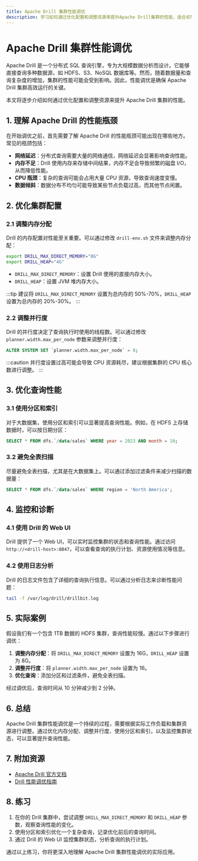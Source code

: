 ```yaml
---
title: Apache Drill 集群性能调优
description: 学习如何通过优化配置和调整资源来提升Apache Drill集群的性能，适合初学者。
---
```


# Apache Drill 集群性能调优

Apache Drill 是一个分布式 SQL 查询引擎，专为大规模数据分析而设计。它能够直接查询多种数据源，如 HDFS、S3、NoSQL 数据库等。然而，随着数据量和查询复杂度的增加，集群的性能可能会受到影响。因此，性能调优是确保 Apache Drill 集群高效运行的关键。

本文将逐步介绍如何通过优化配置和调整资源来提升 Apache Drill 集群的性能。

## 1. 理解 Apache Drill 的性能瓶颈

在开始调优之前，首先需要了解 Apache Drill 的性能瓶颈可能出现在哪些地方。常见的瓶颈包括：

- **网络延迟**：分布式查询需要大量的网络通信，网络延迟会显著影响查询性能。
- **内存不足**：Drill 使用内存来存储中间结果，内存不足会导致频繁的磁盘 I/O，从而降低性能。
- **CPU 瓶颈**：复杂的查询可能会占用大量 CPU 资源，导致查询速度变慢。
- **数据倾斜**：数据分布不均匀可能导致某些节点负载过高，而其他节点闲置。

## 2. 优化集群配置

### 2.1 调整内存分配

Drill 的内存配置对性能至关重要。可以通过修改 `drill-env.sh` 文件来调整内存分配：

```bash
export DRILL_MAX_DIRECT_MEMORY="8G"
export DRILL_HEAP="4G"
```

- `DRILL_MAX_DIRECT_MEMORY`：设置 Drill 使用的直接内存大小。
- `DRILL_HEAP`：设置 JVM 堆内存大小。

:::tip
建议将 `DRILL_MAX_DIRECT_MEMORY` 设置为总内存的 50%-70%，`DRILL_HEAP` 设置为总内存的 20%-30%。
:::

### 2.2 调整并行度

Drill 的并行度决定了查询执行时使用的线程数。可以通过修改 `planner.width.max_per_node` 参数来调整并行度：

```sql
ALTER SYSTEM SET `planner.width.max_per_node` = 8;
```

:::caution
并行度设置过高可能会导致 CPU 资源耗尽，建议根据集群的 CPU 核心数进行调整。
:::

## 3. 优化查询性能

### 3.1 使用分区和索引

对于大数据集，使用分区和索引可以显著提高查询性能。例如，在 HDFS 上存储数据时，可以按日期分区：

```sql
SELECT * FROM dfs.`/data/sales` WHERE year = 2023 AND month = 10;
```

### 3.2 避免全表扫描

尽量避免全表扫描，尤其是在大数据集上。可以通过添加过滤条件来减少扫描的数据量：

```sql
SELECT * FROM dfs.`/data/sales` WHERE region = 'North America';
```

## 4. 监控和诊断

### 4.1 使用 Drill 的 Web UI

Drill 提供了一个 Web UI，可以实时监控集群的状态和查询性能。通过访问 `http://<drill-host>:8047`，可以查看查询的执行计划、资源使用情况等信息。

### 4.2 使用日志分析

Drill 的日志文件包含了详细的查询执行信息。可以通过分析日志来诊断性能问题：

```bash
tail -f /var/log/drill/drillbit.log
```

## 5. 实际案例

假设我们有一个包含 1TB 数据的 HDFS 集群，查询性能较慢。通过以下步骤进行调优：

1. **调整内存分配**：将 `DRILL_MAX_DIRECT_MEMORY` 设置为 16G，`DRILL_HEAP` 设置为 8G。
2. **调整并行度**：将 `planner.width.max_per_node` 设置为 16。
3. **优化查询**：添加分区和过滤条件，避免全表扫描。

经过调优后，查询时间从 10 分钟减少到 2 分钟。

## 6. 总结

Apache Drill 集群性能调优是一个持续的过程，需要根据实际工作负载和集群资源进行调整。通过优化内存分配、调整并行度、使用分区和索引，以及监控集群状态，可以显著提升查询性能。

## 7. 附加资源

- [Apache Drill 官方文档](https://drill.apache.org/docs/)
- [Drill 性能调优指南](https://drill.apache.org/docs/performance-tuning-introduction/)

## 8. 练习

1. 在你的 Drill 集群中，尝试调整 `DRILL_MAX_DIRECT_MEMORY` 和 `DRILL_HEAP` 参数，观察查询性能的变化。
2. 使用分区和索引优化一个复杂查询，记录优化前后的查询时间。
3. 通过 Drill 的 Web UI 监控集群状态，分析查询的执行计划。

通过以上练习，你将更深入地理解 Apache Drill 集群性能调优的实际应用。